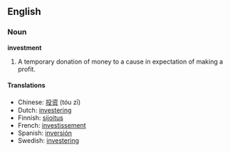 ==English==
===Noun===

'''investment'''

#A temporary donation of money to a cause in expectation of making a profit.

====Translations====
*Chinese: [[投资]] (tóu zī)
*Dutch: [[investering]]
*Finnish: [[sijoitus]]
*French: [[investissement]]
*Spanish: [[inversión]]
*Swedish: [[investering]]